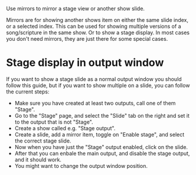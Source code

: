 Use mirrors to mirror a stage view or another show slide.

Mirrors are for showing another shows item on either the same slide index, or a selected index. This can be used for showing multiple versions of a song/scripture in the same show. Or to show a stage display. In most cases you don't need mirrors, they are just there for some special cases.

# Stage display in output window
If you want to show a stage slide as a normal output window you should follow this guide, but if you want to show multiple on a slide, you can follow the current steps:

- Make sure you have created at least two outputs, call one of them "Stage".
- Go to the "Stage" page, and select the "Slide" tab on the right and set it to the output that is not "Stage".
- Create a show called e.g. "Stage output".
- Create a slide, add a mirror item, toggle on "Enable stage", and select the correct stage slide.
- Now when you have just the "Stage" output enabled, click on the slide.
- After that you can enbale the main output, and disable the stage output, and it should work.
- You might want to change the output window position.
